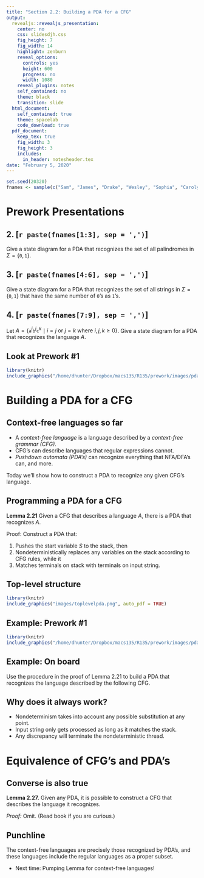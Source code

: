 ```yaml
---
title: "Section 2.2: Building a PDA for a CFG"
output:
  revealjs::revealjs_presentation:
    center: no
    css: slidesdjh.css
    fig_height: 7
    fig_width: 14
    highlight: zenburn
    reveal_options:
      controls: yes
      height: 600
      progress: no
      width: 1080
    reveal_plugins: notes
    self_contained: no
    theme: black
    transition: slide
  html_document:
    self_contained: true
    theme: spacelab
    code_download: true
  pdf_document:
    keep_tex: true
    fig_width: 3
    fig_height: 3
    includes:
      in_header: notesheader.tex
date: "February 5, 2020"
---
```


```r
set.seed(20320)
fnames <- sample(c("Sam", "James", "Drake", "Wesley", "Sophia", "Carolyn", "Trevor", "Tristan", "Ryley"))
```

# Prework Presentations

## 2. [`r paste(fnames[1:3], sep = ',')`] 

Give a state diagram for a PDA that recognizes the set of all palindromes in $\Sigma = \{\mathtt{0}, \mathtt{1}\}$.

## 3. [`r paste(fnames[4:6], sep = ',')`] 

Give a state diagram for a PDA that recognizes the set of all strings in $\Sigma = \{\mathtt{0}, \mathtt{1}\}$ that have the same number of $\mathtt{0}$'s as $\mathtt{1}$'s.

## 4. [`r paste(fnames[7:9], sep = ',')`] 

Let $A = \{\mathtt{a}^i\mathtt{b}^j\mathtt{c}^k \mid i = j \text{ or } j=k \text{ where } i,j,k\geq 0\}$. Give a state diagram for a PDA that recognizes the language $A$.

## Look at Prework #1

```r
library(knitr)
include_graphics("/home/dhunter/Dropbox/macs135/R135/prework/images/pda3ipe.png", auto_pdf = TRUE)
```

# Building a PDA for a CFG

## Context-free languages so far

- A *context-free language* is a language described by a *context-free grammar (CFG)*.
- CFG's can describe languages that regular expressions cannot.
- *Pushdown automata (PDA's)* can recognize everything that NFA/DFA's can, and more.

Today we'll show how to construct a PDA to recognize any given CFG's language.

## Programming a PDA for a CFG

**Lemma 2.21** Given a CFG that describes a language $A$, there is a PDA that recognizes $A$.

Proof: Construct a PDA that:

1. Pushes the start variable $S$ to the stack, then
2. Nondeterministically replaces any variables on the stack according to CFG rules, while it
3. Matches terminals on stack with terminals on input string. 

## Top-level structure

```r
library(knitr)
include_graphics("images/toplevelpda.png", auto_pdf = TRUE)
```

## Example: Prework #1

```r
library(knitr)
include_graphics("/home/dhunter/Dropbox/macs135/R135/prework/images/pda3ipe.png", auto_pdf = TRUE)
```

## Example: On board

Use the procedure in the proof of Lemma 2.21 to build a PDA that recognizes the language described by the following CFG.

\begin{align*}
S & \rightarrow \mathtt{a}T\mathtt{b} \mid \mathtt{b} \\
T & \rightarrow T\mathtt{a} \mid \varepsilon
\end{align*}

## Why does it always work?

- Nondeterminism takes into account any possible substitution at any point.
- Input string only gets processed as long as it matches the stack.
- Any discrepancy will terminate the nondeterministic thread.

# Equivalence of CFG's and PDA's

## Converse is also true

**Lemma 2.27.** Given any PDA, it is possible to construct a CFG that describes the language it recognizes.

*Proof:* Omit. (Read book if you are curious.)

## Punchline

The context-free languages are precisely those recognized by PDA's, and these languages include the regular languages as a proper subset.

- Next time: Pumping Lemma for context-free languages!





